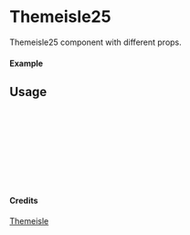 
<Meta of={Themeisle25} title="Themeisle/Themeisle25" />

# Themeisle25

Themeisle25 component with different props.

#### Example

<Canvas of={Themeisle25.Primary} />

## Usage

```ts
import { Themeisle25 } from "yadl-ui";

const Example = () => {
  return (
      <Themeisle25 />
  );
};

export default Example;
```

#### Credits
[Themeisle](https://themeisle.com/illustrations/)

